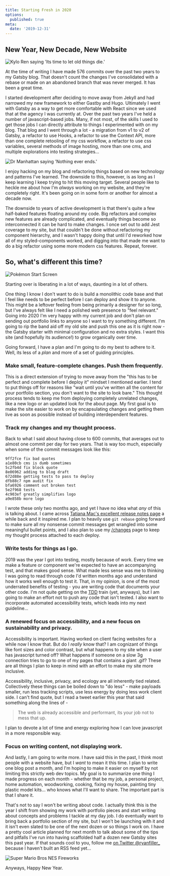 ```yaml
---
title: Starting Fresh in 2020
options:
  published: true
meta:
  date: '2019-12-31'
---
```

## New Year, New Decade, New Website

<img src="/images/uploads/kylo-ren-tlj-old-things-die.gif" alt="Kylo Ren saying 'Its time to let old things die.'" data-caption="The Last Jedi, Star Wars" data-align="center" data-small="" />

At the time of writing I have made 576 commits over the past two years to my Gatsby blog. That doesn't count the changes I've consolidated with a rebase or made on an abandoned branch that was never merged. It has been a great time. 

I started development after deciding to move away from Jekyll and had narrowed my new framework to either Gastby and Hugo. Ultimately I went with Gatsby as a way to get more comfortable with React since we used that at the agency I was currently at. Over the past two years I've held a number of javascript-based jobs. Many, if not most, of the skills I used to get those jobs I can directly attribute to things I experimented with on my blog.  That blog and I went through a lot - a migration from v1 to v2 of Gatsby, a refactor to use Hooks, a refactor to use the Context API, more than one complete retooling of my css workflow, a refactor to use css variables, several methods of image hosting, more than one cms, and multiple explorations into testing strategies...

<img src="/images/uploads/watchmen_nothing-ever-ends.jpg" alt="Dr Manhattan saying 'Nothing ever ends.'" data-caption="Watchmen #12, DC Comics" data-align="right" data-small="false" />

I enjoy hacking on my blog and refactoring things based on new technology and patterns I've learned. The downside to this, however, is as long as I keep learning I keep trying to hit this moving target. Several people like to heckle me about how I'm *always* working on my website, and they're completely right. It's been going on in some form or another for almost a decade now. 

The downside to years of active development is that there's quite a few half-baked features floating around my code. Big refactors and complex new features are already complicated, and eventually things become so interconnected it can be hard to make changes. I once set out to add Jest coverage to my site, but that couldn't be done without refactoring my component hierarchy, and I wasn't happy doing that until I'd reworked how all of my styled-components worked, and digging into that made me want to do a big refactor using some more modern css features. Repeat, forever.

## So, what's different this time?

<img src="/images/uploads/pokemon_new-game.jpg" alt="Pokémon Start Screen" data-caption="Pokémon Red & Blue, Nintendo" data-align="" data-small="" />

Starting over is liberating in a lot of ways, daunting in a lot of others. 

One thing I know I don't want to do is build a monolithic code base and that I feel like needs to be perfect before I can deploy and show it to anyone. This might be a leftover feeling from being primarily a designer for so long, but I've always felt like I need a polished web presence to "feel relevant." Going into 2020 I'm very happy with my current job and don't plan on sending out portfolio links to anyone so I want to try something different. I'm going to rip the band aid off my old site and push this one as it is right now - the Gatsby starter with minimal configuration and no extra styles. I want this site (and hopefully its audience!) to grow organically over time.

Going forward, I have a plan and I'm going to do my best to adhere to it. Well, its less of a *plan* and more of a set of guiding principles.

### Make small, feature-complete changes. Push them frequently.

This is a direct extension of trying to move away from the "this has to be perfect and complete before I deploy it" mindset I mentioned earlier. I tend to put things off for reasons like "wait until you've written all the content for your portfolio section, you don't want to the site to look bare." This thought process tends to keep me from deploying completely unrelated changes, like a new logo or an updated look for the about page. My first goal is to make the site easier to work on by encapsulating changes and getting them live as soon as possible instead of building interdependent features.

### Track my changes and my thought process.

Back to what I said about having close to 600 commits, that averages out to almost one commit per day for two years. That is way too much, especially when some of the commit messages look like this:

```
9ff2fce fix bad quotes
a1e80cb cms is dumb sometimes
5c2fb4d fix block quote
8e06962 adding to blog draft
672d88e getting tests to pass to deploy
dfb88c7 npm audit fix
bfa6926 comment out broken test
5e2f968 tests
4c903ef greatly simplifies logo
a9e858b more logo
```

I wrote these only two months ago, and yet I have no idea what *any* of this is talking about. I came across [Tatiana Mac's excellent release notes page](https://tatianamac.com/release-notes/) a while back and it inspired me. I plan to heavily use `git rebase` going forward to make sure all my nonsense commit messages get wrangled into some meaningful bullet points, and I also plan to use my [/changes](/changes) page to keep my thought process attached to each deploy. 

### Write tests for things as I go.

2019 was the year I got into testing, mostly because of work. Every time we make a feature or component we're expected to have an accompanying test, and that makes good sense. What made less sense was me to thinking I was going to read through code I'd written months ago and understand how it works well enough to test it. That, in my opinion, is one of the most underrated benefits of testing - you are writing code that documents your other code. I'm not quite getting on the [TDD](https://en.wikipedia.org/wiki/Test-driven_development) train (yet, anyways), but I am going to make an effort not to push any code that isn't tested. I also want to incorporate automated accessibility tests, which leads into my next guideline...

### A renewed focus on accessibility, and a new focus on sustainability and privacy.

Accessibility is important. Having worked on client facing websites for a while now I know that. But do I *really* know that? I am cognizant of things like font sizes and color contrast, but what happens to my site when a user has javascript turned off? What happens if someone on a slow 3g connection tries to go to one of my pages that contains a giant .gif? These are all things I plan to keep in mind with an effort to make my site more inclusive. 

Accessibility, inclusive, privacy, and ecology are all inherently tied related. Collectively these things can be boiled down to "do less" - make payloads smaller, run less tracking scripts, use less energy by doing less work client side. I can't find quote, but I read a tweet earlier this year that said something along the lines of - 

> The web is already accessible and performant, its your job not to mess that up.

I plan to devote a lot of time and energy exploring how I can love javascript in a more responsible way.

### Focus on writing content, not displaying work.

And lastly, I am going to write more. I have said this in the past, I think most people with a website have, but I *want* to mean it this time. I plan to write one blog post a month, and I'm hoping to make it easier on myself by not limiting this strictly web dev topics. My goal is to summarize one thing I made progress on each month -  whether that be my job, a personal project, home automation, woodworking, cooking, fixing my house, painting tiny plastic model kits... who knows what I'll want to share. The important part is that I share it.

That's not to say I won't be writing about code. I actually think this is the year I shift from showing my work with portfolio pieces and start writing about concepts and problems I tackle at my day job. I do eventually want to bring back a portfolio section of my site, but I won't be launching with it and it isn't even slated to be one of the next dozen or so things I work on. I have a pretty cool article planned for next month to talk about some of the tips and pitfalls I've run into having scaffolded half a dozen new Gatsby sites this past year. If that sounds cool to you, follow me [on Twitter @ryanfiller_](https://twitter.com/ryanfiller_) because I haven't built an RSS feed yet...

<img src="/images/uploads/super-mario-bros-fireworks.gif" alt="Super Mario Bros NES Fireworks" data-caption="Super Mario Bros., Nintendo" data-align="left" data-small="" />

Anyways, Happy New Year.
